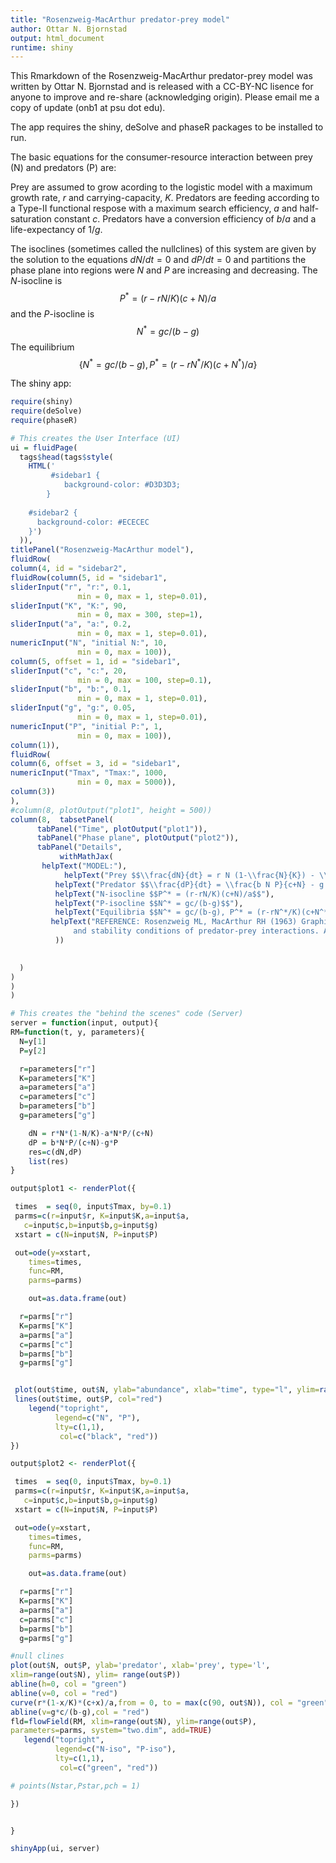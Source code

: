 ```yaml
---
title: "Rosenzweig-MacArthur predator-prey model"
author: Ottar N. Bjornstad
output: html_document
runtime: shiny
---
```


This Rmarkdown of the Rosenzweig-MacArthur predator-prey model was written by Ottar N. Bjornstad and is released with a CC-BY-NC lisence for anyone to improve and re-share (acknowledging origin). Please email me a copy of update (onb1 at psu dot edu).

The app requires the shiny, deSolve and phaseR packages to be installed to run.

The basic equations for the consumer-resource interaction between prey (N)  and predators (P) are:
\begin{align}
    \frac{dN}{dt} =& \underbrace{r N (\frac{K-N}{K})}_{\mbox{N growth}} - \underbrace{\frac{a N P}{c + P}}_{\mbox{predation}}\\
     \frac{dP}{dt} =& \underbrace{\frac{b N P}{c + P}}_{\mbox{P growth}} - \underbrace{g P}_{\mbox{P death}}
\end{align}

Prey are assumed to grow acording to the logistic model with a maximum growth rate, $r$ and carrying-capacity, $K$. Predators are feeding according to a Type-II functional respose with a maximum search efficiency, $a$ and half-saturation constant $c$. Predators have a conversion efficiency of $b/a$ and a life-expectancy of $1/g$.

The isoclines (sometimes called the nullclines) of this system are given by the solution to the 
equations $dN/dt=0$ and $dP/dt=0$ and partitions the phase plane into regions 
were $N$ and $P$ are increasing and decreasing. 
The $N$-isocline is $$P^* = (r-rN/K)(c+N)/a$$
and the $P$-isocline is $$N^* = gc/(b-g)$$ The equilibrium
$$\{N^* = gc/(b-g), P^* = (r-rN^*/K)(c+N^*)/a\}$$

The  shiny app:

```r
require(shiny)
require(deSolve)
require(phaseR)

# This creates the User Interface (UI)
ui = fluidPage(
  tags$head(tags$style(
    HTML('
         #sidebar1 {
            background-color: #D3D3D3;
        }
    
    #sidebar2 {
      background-color: #ECECEC
    }')
  )),
titlePanel("Rosenzweig-MacArthur model"),
fluidRow(
column(4, id = "sidebar2",
fluidRow(column(5, id = "sidebar1",
sliderInput("r", "r:", 0.1,
               min = 0, max = 1, step=0.01),
sliderInput("K", "K:", 90,
               min = 0, max = 300, step=1),
sliderInput("a", "a:", 0.2,
               min = 0, max = 1, step=0.01),
numericInput("N", "initial N:", 10,
               min = 0, max = 100)),
column(5, offset = 1, id = "sidebar1",
sliderInput("c", "c:", 20,
               min = 0, max = 100, step=0.1),
sliderInput("b", "b:", 0.1,
               min = 0, max = 1, step=0.01),
sliderInput("g", "g:", 0.05,
               min = 0, max = 1, step=0.01),
numericInput("P", "initial P:", 1,
               min = 0, max = 100)),
column(1)),
fluidRow(
column(6, offset = 3, id = "sidebar1",
numericInput("Tmax", "Tmax:", 1000,
               min = 0, max = 5000)),
column(3))
),
#column(8, plotOutput("plot1", height = 500))
column(8,  tabsetPanel(
      tabPanel("Time", plotOutput("plot1")), 
      tabPanel("Phase plane", plotOutput("plot2")),
      tabPanel("Details", 
           withMathJax(
       helpText("MODEL:"),
            helpText("Prey $$\\frac{dN}{dt} = r N (1-\\frac{N}{K}) - \\frac{a N P}{c+N}$$"),
          helpText("Predator $$\\frac{dP}{dt} = \\frac{b N P}{c+N} - g P$$"),
          helpText("N-isocline $$P^* = (r-rN/K)(c+N)/a$$"),
          helpText("P-isocline $$N^* = gc/(b-g)$$"),
          helpText("Equilibria $$N^* = gc/(b-g), P^* = (r-rN^*/K)(c+N^*)/a$$"),
         helpText("REFERENCE: Rosenzweig ML, MacArthur RH (1963) Graphical representation 
              and stability conditions of predator-prey interactions. Am Nat 97: 209-223")
          ))

   
  )
)
)
)

# This creates the "behind the scenes" code (Server)
server = function(input, output){
RM=function(t, y, parameters){
  N=y[1]
  P=y[2]

  r=parameters["r"]
  K=parameters["K"]
  a=parameters["a"]
  c=parameters["c"]
  b=parameters["b"]
  g=parameters["g"]

    dN = r*N*(1-N/K)-a*N*P/(c+N)
    dP = b*N*P/(c+N)-g*P
    res=c(dN,dP)
    list(res)
}

output$plot1 <- renderPlot({

 times  = seq(0, input$Tmax, by=0.1)
 parms=c(r=input$r, K=input$K,a=input$a,
   c=input$c,b=input$b,g=input$g)
 xstart = c(N=input$N, P=input$P)

 out=ode(y=xstart,
    times=times,
    func=RM,
    parms=parms)

    out=as.data.frame(out)

  r=parms["r"]
  K=parms["K"]
  a=parms["a"]
  c=parms["c"]
  b=parms["b"]
  g=parms["g"]


 plot(out$time, out$N, ylab="abundance", xlab="time", type="l", ylim=range(out[,2:3]))
 lines(out$time, out$P, col="red")
    legend("topright",
          legend=c("N", "P"),
          lty=c(1,1),
           col=c("black", "red"))
})

output$plot2 <- renderPlot({

 times  = seq(0, input$Tmax, by=0.1)
 parms=c(r=input$r, K=input$K,a=input$a,
   c=input$c,b=input$b,g=input$g)
 xstart = c(N=input$N, P=input$P)

 out=ode(y=xstart,
    times=times,
    func=RM,
    parms=parms)

    out=as.data.frame(out)

  r=parms["r"]
  K=parms["K"]
  a=parms["a"]
  c=parms["c"]
  b=parms["b"]
  g=parms["g"]

#null clines
plot(out$N, out$P, ylab='predator', xlab='prey', type='l', 
xlim=range(out$N), ylim= range(out$P))
abline(h=0, col = "green")
abline(v=0, col = "red")
curve(r*(1-x/K)*(c+x)/a,from = 0, to = max(c(90, out$N)), col = "green",add=T)
abline(v=g*c/(b-g),col = "red")
fld=flowField(RM, xlim=range(out$N), ylim=range(out$P), 
parameters=parms, system="two.dim", add=TRUE)
   legend("topright",
          legend=c("N-iso", "P-iso"),
          lty=c(1,1),
           col=c("green", "red"))

# points(Nstar,Pstar,pch = 1)

})


}

shinyApp(ui, server)
```

